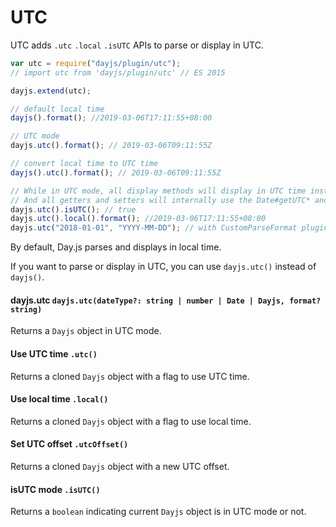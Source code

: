 # UTC

UTC adds `.utc` `.local` `.isUTC` APIs to parse or display in UTC.

```javascript
var utc = require("dayjs/plugin/utc");
// import utc from 'dayjs/plugin/utc' // ES 2015

dayjs.extend(utc);

// default local time
dayjs().format(); //2019-03-06T17:11:55+08:00

// UTC mode
dayjs.utc().format(); // 2019-03-06T09:11:55Z

// convert local time to UTC time
dayjs().utc().format(); // 2019-03-06T09:11:55Z

// While in UTC mode, all display methods will display in UTC time instead of local time.
// And all getters and setters will internally use the Date#getUTC* and Date#setUTC* methods instead of the Date#get* and Date#set* methods.
dayjs.utc().isUTC(); // true
dayjs.utc().local().format(); //2019-03-06T17:11:55+08:00
dayjs.utc("2018-01-01", "YYYY-MM-DD"); // with CustomParseFormat plugin
```

By default, Day.js parses and displays in local time.

If you want to parse or display in UTC, you can use `dayjs.utc()` instead of `dayjs()`.

#### dayjs.utc `dayjs.utc(dateType?: string | number | Date | Dayjs, format? string)`

Returns a `Dayjs` object in UTC mode.

#### Use UTC time `.utc()`

Returns a cloned `Dayjs` object with a flag to use UTC time.

#### Use local time `.local()`

Returns a cloned `Dayjs` object with a flag to use local time.

#### Set UTC offset `.utcOffset()`

Returns a cloned `Dayjs` object with a new UTC offset.

#### isUTC mode `.isUTC()`

Returns a `boolean` indicating current `Dayjs` object is in UTC mode or not.
